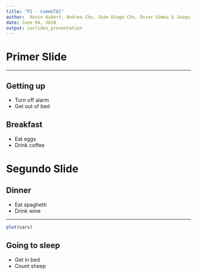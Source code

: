 ```yaml
---
title: "P2 - CommUTEC"
author:  Kevin Aubert, Andrea Chu, Juan Diego Chu, Oscar Gómez & Joaquín Ramírez
date: June 04, 2020
output: ioslides_presentation
---
```


# Primer Slide

---



  


## Getting up

- Turn off alarm
- Get out of bed

## Breakfast

- Eat eggs
- Drink coffee

# Segundo Slide

## Dinner

- Eat spaghetti
- Drink wine

---

```r
plot(cars)
```

## Going to sleep

- Get in bed
- Count sheep